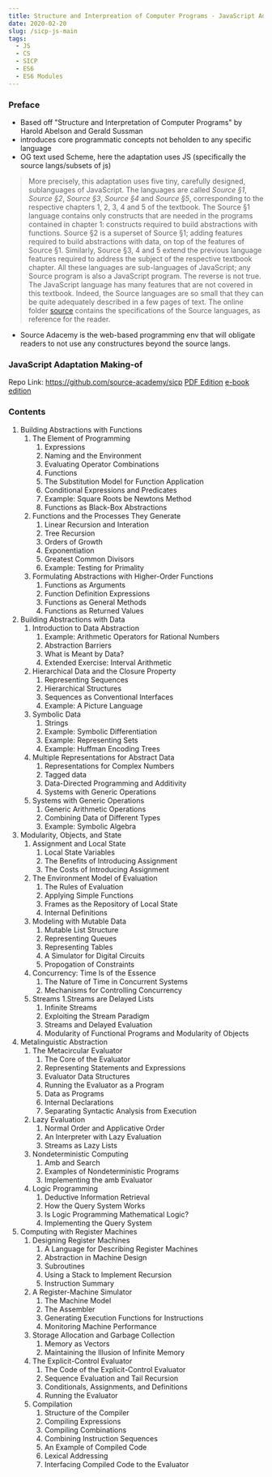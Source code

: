 ```yaml
---
title: Structure and Interpreation of Computer Programs - JavaScript Adaptation
date: 2020-02-20
slug: /sicp-js-main
tags:
  - JS
  - CS
  - SICP
  - ES6
  - ES6 Modules
---
```


### Preface
- Based off "Structure and Interpretation of Computer Programs" by Harold Abelson and Gerald Sussman
- introduces core programmatic concepts not beholden to any specific language
- OG text used Scheme, here the adaptation uses JS (specifically the source langs/subsets of js)

> More precisely, this adaptation uses five tiny, carefully designed, sublanguages of JavaScript. The languages are called *Source §1*, *Source §2*, *Source §3*, *Source §4* and *Source §5*, corresponding to the respective chapters 1, 2, 3, 4 and 5 of the textbook. The Source §1 language contains only constructs that are needed in the programs contained in chapter 1: constructs required to build abstractions with functions. Source §2 is a superset of Source §1; adding features required to build abstractions with data, on top of the features of Source §1. Similarly, Source §3, 4 and 5 extend the previous language features required to address the subject of the respective textbook chapter. All these languages are sub-languages of JavaScript; any Source program is also a JavaScript program. The reverse is not true. The JavaScript language has many features that are not covered in this textbook. Indeed, the Source languages are so small that they can be quite adequately described in a few pages of text. The online folder [source](https://sicp.comp.nus.edu.sg/source/) contains the specifications of the Source languages, as reference for the reader.

- Source Adacemy is the web-based programming env that will obligate readers to not use any constructures beyond the source langs.


### JavaScript Adaptation Making-of
Repo Link: https://github.com/source-academy/sicp
[PDF Edition](https://sicp.comp.nus.edu.sg/sicpjs.pdf)
[e-book edition](https://sicp.comp.nus.edu.sg/sicpjs.epub)

### Contents
1. Building Abstractions with Functions
    1. The Element of Programming 
        1. Expressions
        1. Naming and the Environment
        1. Evaluating Operator Combinations
        1. Functions
        1. The Substitution Model for Function Application
        1. Conditional Expressions and Predicates
        1. Example: Square Roots be Newtons Method
        1. Functions as Black-Box Abstractions
    1. Functions and the Processes They Generate
        1. Linear Recursion and Interation 
        1. Tree Recursion
        1. Orders of Growth
        1. Exponentiation 
        1. Greatest Common Divisors
        1. Example: Testing for Primality
    1. Formulating Abstractions with Higher-Order Functions 
        1. Functions as Arguments
        1. Function Definition Expressions
        1. Functions as General Methods
        1. Functions as Returned Values
2. Building Abstractions with Data
    1. Introduction to Data Abstraction
        1. Example: Arithmetic Operators for Rational Numbers
        1. Abstraction Barriers
        1. What is Meant by Data?
        1. Extended Exercise: Interval Arithmetic
    1. Hierarchical Data and the Closure Property
        1. Representing Sequences 
        1. Hierarchical Structures
        1. Sequences as Conventional Interfaces
        1. Example: A Picture Language
    1. Symbolic Data
        1. Strings
        1. Example: Symbolic Differentiation
        1. Example: Representing Sets
        1. Example: Huffman Encoding Trees 
    1. Multiple Representations for Abstract Data
        1. Representations for Complex Numbers 
        1. Tagged data 
        1. Data-Directed Programming and Additivity
        1. Systems with Generic Operations 
    1. Systems with Generic Operations
        1. Generic Arithmetic Operations 
        1. Combining Data of Different Types
        1. Example: Symbolic Algebra
3. Modularity, Objects, and State
    1. Assignment and Local State 
        1. Local State Variables
        1. The Benefits of Introducing Assignment
        1. The Costs of Introducing Assignment
    1. The Environment Model of Evaluation
        1. The Rules of Evaluation
        1. Applying Simple Functions
        1. Frames as the Repository of Local State
        1. Internal Definitions 
    1. Modeling with Mutable Data
        1. Mutable List Structure
        1. Representing Queues
        1. Representing Tables
        1. A Simulator for Digital Circuits
        1. Propogation of Constraints
    1. Concurrency: Time Is of the Essence
        1. The Nature of Time in Concurrent Systems
        1. Mechanisms for Controlling Concurrency
    1. Streams
        1.Streams are Delayed Lists
        1. Infinite Streams
        1. Exploiting the Stream Paradigm
        1. Streams and Delayed Evaluation 
        1. Modularity of Functional Programs and Modularity of Objects 
4. Metalinguistic Abstraction
    1. The Metacircular Evaluator 
        1. The Core of the Evaluator
        1. Representing Statements and Expressions
        1. Evaluator Data Structures
        1. Running the Evaluator as a Program 
        1. Data as Programs
        1. Internal Declarations
        1. Separating Syntactic Analysis from Execution
    1. Lazy Evaluation
        1. Normal Order and Applicative Order
        1. An Interpreter with Lazy Evaluation
        1. Streams as Lazy Lists
    1. Nondeterministic Computing
        1. Amb and Search
        1. Examples of Nondeterministic Programs
        1. Implementing the amb Evaluator 
    1. Logic Programming 
        1. Deductive Information Retrieval
        1. How the Query System Works
        1. Is Logic Programming Mathematical Logic?
        1. Implementing the Query System
5. Computing with Register Machines
    1. Designing Register Machines 
        1. A Language for Describing Register Machines
        1. Abstraction in Machine Design 
        1. Subroutines 
        1. Using a Stack to Implement Recursion 
        1. Instruction Summary
    1. A Register-Machine Simulator 
        1. The Machine Model 
        1. The Assembler
        1. Generating Execution Functions for Instructions
        1. Monitoring Machine Performance
    1. Storage Allocation and Garbage Collection
        1. Memory as Vectors
        1. Maintaining the Illusion of Infinite Memory 
    1. The Explicit-Control Evaluator
        1. The Code of the Explicit-Control Evaluator
        1. Sequence Evaluation and Tail Recursion
        1. Conditionals, Assignments, and Definitions 
        1. Running the Evaluator 
    1. Compilation 
        1. Structure of the Compiler
        1. Compiling Expressions
        1. Compiling Combinations
        1. Combining Instruction Sequences
        1. An Example of Compiled Code
        1. Lexical Addressing 
        1. Interfacing Compiled Code to the Evaluator 
